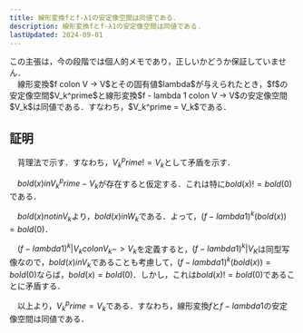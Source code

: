 ```yaml
---
title: 線形変換fとf-λ1の安定像空間は同値である．
description: 線形変換fとf-λ1の安定像空間は同値である.
lastUpdated: 2024-09-01
---
```




<Aside>この主張は，今の段階では個人的メモであり，正しいかどうか保証していません．</Aside>

<Card title="命題">
　線形変換$f colon V -> V$とその固有値$lambda$が与えられたとき，$f$の安定像空間$V_k^prime$と線形変換$f - lambda 1 colon V -> V$の安定像空間$V_k$は同値である．すなわち，$V_k^prime = V_k$である．
</Card>

## 証明
　背理法で示す．すなわち，$V_k^prime != V_k$として矛盾を示す．

　$bold(x) in V_k^prime - V_k$が存在すると仮定する．これは特に$bold(x) != bold(0)$である．

　$bold(x) not in V_k$より，$bold(x) in W_k$である．よって，$(f - lambda 1)^k (bold(x)) = bold(0)$．

　$(f - lambda 1)^k |V_k colon V_k -> V_k$を定義すると，$(f - lambda 1)^k |V_K$は同型写像なので，$bold(x) in V_k$であることも考慮して，$(f - lambda 1)^k (bold(x)) = bold(0)$ならば，$bold(x) = bold(0)$．しかし，これは$bold(x) != bold(0)$であることに矛盾する．

　以上より，$V_k^prime = V_k$である．すなわち，線形変換$f$と$f - lambda 1$の安定像空間は同値である．
